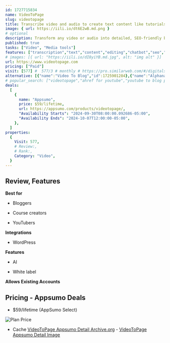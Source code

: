 ```yaml
---
id: 1727715834
name: VideoToPage
slug: videotopage
title: Transcribe video and audio to create text content like tutorials, blog posts, or SOPs
image: { url: https://iili.io/dt6E2wB.md.png }
# optional
description: Transform any video or audio into detailed, SEO-friendly blog posts and more in just a few minutesMake edits to the content using the rich text editor or by chatting with an AI chatbot
published: true
tasks: ["Video", "Media tools"]
features: ["transcription","text","content","editing","chatbot","seo","course","writing"]
# images: [{ url: "https://iili.io/dI8yiYB.md.jpg", alt: "img alt" }]
url: https://www.videotopage.com
pricing: ["Paid"]
visit: [577] #  577/3 # monthly # https://pro.similarweb.com/#/digitalsuite/websiteanalysis/home
alternative: [{"name":"Video To Blog","id":1725901284},{"name":"Alphana","id":1722144067},{"name":"ChatScribe Pro","id":1722485322},{"name":"Translate.Video","id":1721706938},{"name":"Revid AI","id":1722775345},{"name":"Meiro","id":1725901409},{"name":"Content Boom","id":1721706847}]
# popular_search: ["videotopage","ahref for youtube","youtube to blog post","video to blog post ai","transcribe youtube video to text","video to blog","video to blog ai"]
deals:
  [
    {
      name: "Appsumo",
      price: $59/lifetime,
      url: https://appsumo.com/products/videotopage/,
      "Availability Starts": "2024-09-30T08:00:00.092686-05:00",
      "Availability Ends": "2024-10-07T12:00:00-05:00",
    },
  ]
properties:
  {
    Visit: 577,
    # Review:,
    # Rank:,
    Category: "Video",
  }
---
```


## Review, Features

 

**Best for**

- Bloggers

- Course creators

- YouTubers

**Integrations**

- WordPress

**Features**

- AI

- White label

**Allows Existing Accounts**

## Pricing - Appsumo Deals

- $59/lifetime (AppSumo Select)

<Img src="https://iili.io/dtPICwG.png" alt="Plan Price" />

- Cache [VideoToPage Appsumo Detail Archive.org](https://web.archive.org/web/*/https://appsumo.com/products/videotopage/) - [VideoToPage Appsumo Detail Image](https://iili.io/dtPIWS1.png)
